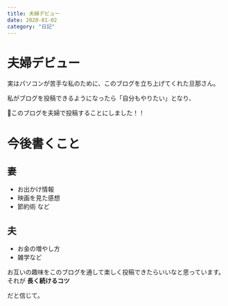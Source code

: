 ```yaml
---
title: 夫婦デビュー
date: 2020-01-02
category: "日記"
---
```


# 夫婦デビュー

実はパソコンが苦手な私のために、このブログを立ち上げてくれた旦那さん。<br>

私がブログを投稿できるようになったら「自分もやりたい」となり、<br>

このブログを夫婦で投稿することにしました！！

# 今後書くこと

## 妻

- お出かけ情報
- 映画を見た感想
- 節約術 など

<!-- -->

## 夫

- お金の増やし方
- 雑学など

<!-- -->

お互いの趣味をこのブログを通して楽しく投稿できたらいいなと思っています。それが <span style="font-weight:bold">長く続けるコツ</span>

だと信じて。




